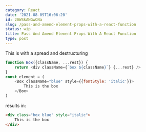 ```yaml
---
category: React
date: '2021-08-09T16:06:20'
id: 20WSkANGwCNa
slug: /pass-and-amend-element-props-with-a-react-function
status: wip
title: Pass And Amend Element Props With A React Function
type: post
---
```


This is with a spread and destructuring  

```javascript
function Box({className, ...rest}) {
    return <div className={`box ${className}`} {...rest} />
}
const element = (
    <Box className="blue" style={{fontStyle: 'italic'}}>
        This is the box
    </Box>
)
```

results in:

```html
<div class="box blue" style="italic">
    This is the box
</div>
```